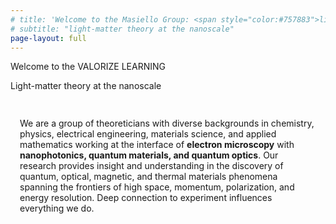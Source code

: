 ```yaml
---
# title: 'Welcome to the Masiello Group: <span style="color:#757883">light-matter theory at the nanoscale</span>'
# subtitle: "light-matter theory at the nanoscale"
page-layout: full
---
```

<div class="gradient-text">

<div class="welcome-headline">
Welcome to the VALORIZE LEARNING<br>
</div>
<div class="welcome-subheadline">
Light-matter theory at the nanoscale
</div>
</div>

::::{.cmm-background}
::: {.content-container}
::: {.welcome }


::: grid
::: {.g-col-12 .g-col-lg-4 .welcome-text .sand-background style="padding: 15px;"}

We are a group of theoreticians with diverse backgrounds in chemistry, physics, electrical engineering, materials science, and applied mathematics working at the interface of **electron microscopy** with **nanophotonics, quantum materials, and quantum optics**. Our research provides insight and understanding in the discovery of quantum, optical, magnetic, and thermal materials phenomena spanning the frontiers of high space, momentum, polarization, and energy resolution. Deep connection to experiment influences everything we do.
:::

:::



:::
:::
::::


